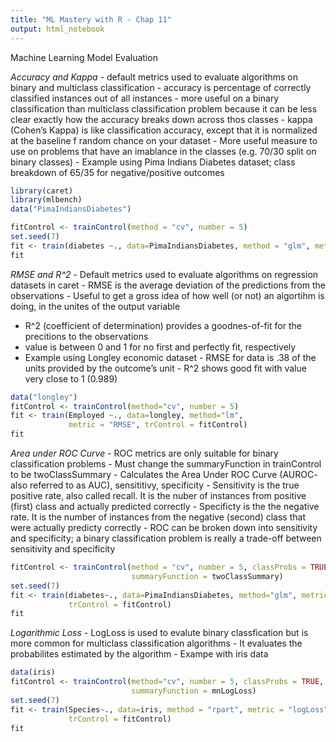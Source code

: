 ```yaml
---
title: "ML Mastery with R - Chap 11"
output: html_notebook
---
```


Machine Learning Model Evaluation

*Accuracy and Kappa*
- default metrics used to evaluate algorithms on binary and multiclass classification
- accuracy is percentage of correctly classified instances out of all instances
- more useful on a binary classification than multiclass classification problem because it can be less clear exactly how the accuracy breaks down across thos classes
- kappa (Cohen's Kappa) is like classification accuracy, except that it is normalized at the baseline f random chance on your dataset
        - More useful measure to use on problems that have an imablance in the classes 
        (e.g. 70/30 split on binary classes)
- Example using Pima Indians Diabetes dataset; class breakdown of 65/35 for negative/positive outcomes

```r
library(caret)
library(mlbench)
data("PimaIndiansDiabetes")

fitControl <- trainControl(method = "cv", number = 5)
set.seed(7)
fit <- train(diabetes ~., data=PimaIndiansDiabetes, method = "glm", metric="Accuracy")
fit
```

*RMSE and R^2*
- Default metrics used to evaluate algorithms on regression datasets in caret
- RMSE is the average deviation of the predictions from the observations
- Useful to get a gross idea of how well (or not) an algortihm is doing, in the unites of the output variable

- R^2 (coefficient of determination) provides a goodnes-of-fit for the precitions to the observations
- value is between 0 and 1 for no first and perfectly fit, respectively
- Example using Longley economic dataset
        - RMSE for data is .38 of the units provided by the outcome's unit
        - R^2 shows good fit with value very close to 1 (0.989)
        
```r
data("longley")
fitControl <- trainControl(method="cv", number = 5)
fit <- train(Employed ~., data=longley, method="lm", 
             metric = "RMSE", trControl = fitControl)
fit
```

*Area under ROC Curve*
- ROC metrics are only suitable for binary classification problems 
- Must change the summaryFunction in trainControl to be twoClassSummary
        - Calculates the Area Under ROC Curve (AUROC- also referred to as AUC), 
        sensititivy, specificity
        - Sensitivity is the true positive rate, also called recall. It is the nuber of 
        instances from positive (first) class and actually predicted correctly
        - Specificty is the the negative rate. It is the number of instances from the
        negative (second) class that were actually predicty correctly
- ROC can be broken down into sensitivity and specificity; a binary classification problem is really a trade-off between sensitivity and specificity

```r
fitControl <- trainControl(method = "cv", number = 5, classProbs = TRUE,
                           summaryFunction = twoClassSummary)
set.seed(7)
fit <- train(diabetes~., data=PimaIndiansDiabetes, method="glm", metric="ROC",
             trControl = fitControl)
fit
```

*Logarithmic Loss*
- LogLoss is used to evalute binary classfication but is more common for multiclass classification algorithms
- It evaluates the probabilites estimated by the algorithm
- Exampe with iris data

```r
data(iris)
fitControl <- trainControl(method="cv", number = 5, classProbs = TRUE,
                           summaryFunction = mnLogLoss)
set.seed(7)
fit <- train(Species~., data=iris, method = "rpart", metric = "logLoss",
             trControl = fitControl)
fit
```

